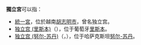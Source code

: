 '''獨立宮'''可以指：
* [[統一宮|統一宮]]，位於越南[[胡志明市|胡志明市]]，曾名独立宫。
* [[独立宫_(里斯本)|独立宫 (里斯本)]]（{{lang|pt|Palácio da Independência}}），位于葡萄牙[[里斯本|里斯本]]。
* [[独立宫_(努尔-苏丹)|独立宫 (努尔-苏丹)]]（{{lang-kk|Тәуелсіздік Сарайы}}，{{lang-ru|Дворец Независимости}}），位于哈萨克斯坦[[努尔-苏丹|努尔-苏丹]]。
{{Disambig|cat=三字建築物消歧義}}